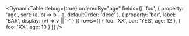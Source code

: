
<DynamicTable
  debug={true}
  orderedBy="age"
  fields={[
    'foo',
    { property: 'age', sort: (a, b) => b - a, defaultOrder: 'desc' },
    { property: 'bar', label: 'BAR', display: (v) => v || '-' }
  ]}
  rows={[
    { foo: 'XX', bar: 'YES', age: 12 },
    { foo: 'XX', age: 10 }
  ]}
/>

